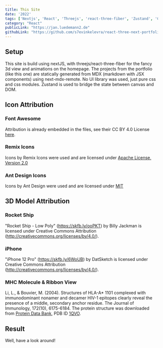 ```yaml
---
title: This Site
date: '2022'
tags: ['Nextjs', 'React', 'Threejs', 'react-three-fiber', 'Zustand', 'CSS Modules', 'mdx', 'vercel']
category: "React"
publicLink: "https://jan.luedemann2.de"
githubLink: "https://github.com/s7evinkelevra/react-three-next-portfolio"
---
```


## Setup
This site is build using nextJS, with threejs/react-three-fiber for the fancy 3d view and animations on the homepage. The projects from the portfolio (like this one) are statically generated from MDX (markdown with JSX components) using next-mdx-remote. No UI library was used, just pure css and css modules. Zustand is used to bridge the state between  canvas and DOM.

## Icon Attribution

### Font Awesome
Attribution is already embedded in the files, see their CC BY 4.0 License <a rel="noreferrer" target="_blank" href="https://fontawesome.com/license/free">here</a>.

### Remix Icons
Icons by Remix Icons were used and are licensed under <a rel="noreferrer" target="_blank" href="https://www.apache.org/licenses/LICENSE-2.0">Apache License, Version 2.0</a>

### Ant Design Icons
Icons by Ant Design were used and are licensed under <a rel="noreferrer" target="_blank" href="https://github.com/ant-design/ant-design-icons/blob/master/LICENSE">MIT</a>

## 3D Model Attribution

### Rocket Ship
"Rocket Ship - Low Poly" (https://skfb.ly/ooPKT) by Billy Jackman is licensed under Creative Commons Attribution (http://creativecommons.org/licenses/by/4.0/).

### iPhone
"iPhone 12 Pro" (https://skfb.ly/6WoUB) by DatSketch is licensed under Creative Commons Attribution (http://creativecommons.org/licenses/by/4.0/).

### MHC Molecule & Ribbon View
Li, L., & Bouvier, M. (2004). Structures of HLA-A* 1101 complexed with immunodominant nonamer and decamer HIV-1 epitopes clearly reveal the presence of a middle, secondary anchor residue. The Journal of Immunology, 172(10), 6175-6184. The protein structure was downloaded from <a rel="noreferrer" target="_blank" href="https://www.rcsb.org/">Protein Data Bank</a>, PDB ID <a rel="noreferrer" target="_blank" href="https://www.rcsb.org/structure/1QVO">1QVO</a>.

## Result
Well, have a look around!